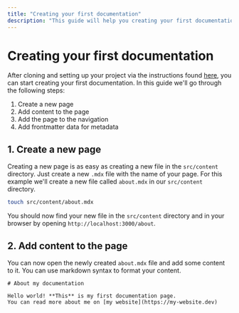 ```yaml
---
title: "Creating your first documentation"
description: "This guide will help you creating your first documentation with Naest"
---
```


# Creating your first documentation

After cloning and setting up your project via the instructions found [here](/getting-started/setup-a-new-project), you can start creating your first documentation. In this guide we'll go through the following steps:

1. Create a new page
2. Add content to the page
3. Add the page to the navigation
4. Add frontmatter data for metadata

## 1. Create a new page

Creating a new page is as easy as creating a new file in the `src/content` directory. Just create a new `.mdx` file with the name of your page.
For this example we'll create a new file called `about.mdx` in our `src/content` directory.

```bash
touch src/content/about.mdx
```

You should now find your new file in the `src/content` directory and in your browser by opening `http://localhost:3000/about`.

## 2. Add content to the page

You can now open the newly created `about.mdx` file and add some content to it. You can use markdown syntax to format your content.

```mdx
# About my documentation

Hello world! **This** is my first documentation page.
You can read more about me on [my website](https://my-website.dev)
```
